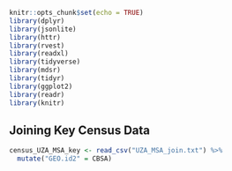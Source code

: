 ```r
knitr::opts_chunk$set(echo = TRUE)
library(dplyr)
library(jsonlite)
library(httr)
library(rvest)
library(readxl)
library(tidyverse)
library(mdsr)   
library(tidyr)
library(ggplot2)
library(readr)
library(knitr)
```

## Joining Key Census Data
```r
census_UZA_MSA_key <- read_csv("UZA_MSA_join.txt") %>% 
  mutate("GEO.id2" = CBSA)

```